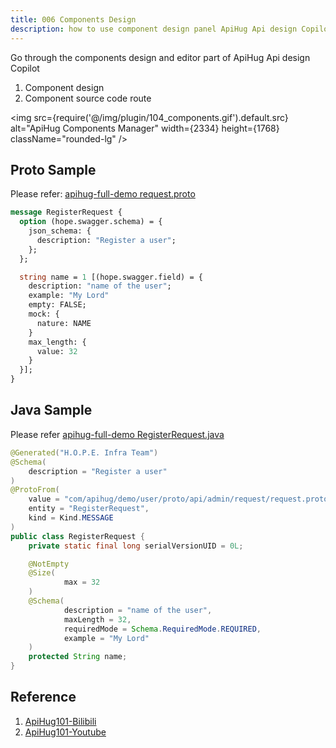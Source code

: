 ```yaml
---
title: 006 Components Design
description: how to use component design panel ApiHug Api design Copilot.
---
```


Go through the components design and editor part of ApiHug Api design Copilot

1. Component design
2. Component source code route

<img src={require('@/img/plugin/104_components.gif').default.src} alt="ApiHug Components Manager" width={2334} height={1768} className="rounded-lg" />

## Proto Sample

Please refer: [apihug-full-demo request.proto](https://github.com/apihug/apihug-full-demo/blob/main/demo-user-proto/src/main/proto/com/apihug/demo/user/proto/api/admin/request/request.proto)

```protobuf
message RegisterRequest {
  option (hope.swagger.schema) = {
    json_schema: {
      description: "Register a user";
    };
  };

  string name = 1 [(hope.swagger.field) = {
    description: "name of the user";
    example: "My Lord"
    empty: FALSE;
    mock: {
      nature: NAME
    }
    max_length: {
      value: 32
    }
  }];
}
```

## Java Sample

Please refer [apihug-full-demo RegisterRequest.java](https://github.com/apihug/apihug-full-demo/blob/main/demo-user-proto/src/main/wire/com/apihug/demo/user/wire/api/admin/request/RegisterRequest.java)

```java
@Generated("H.O.P.E. Infra Team")
@Schema(
    description = "Register a user"
)
@ProtoFrom(
    value = "com/apihug/demo/user/proto/api/admin/request/request.proto",
    entity = "RegisterRequest",
    kind = Kind.MESSAGE
)
public class RegisterRequest {
    private static final long serialVersionUID = 0L;

    @NotEmpty
    @Size(
            max = 32
    )
    @Schema(
            description = "name of the user",
            maxLength = 32,
            requiredMode = Schema.RequiredMode.REQUIRED,
            example = "My Lord"
    )
    protected String name;
}
```

## Reference

1. [ApiHug101-Bilibili](https://space.bilibili.com/666522636)
2. [ApiHug101-Youtube](https://youtube.com/@ApiHug?si=C1yw0poHA01zbmyj)
